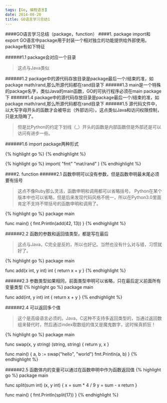 ```yaml
---
tags: [Go, 编程语言]
date: 2014-08-20
title: GO语言学习总结1
---
```


####GO语言学习总结（package，function）
####1. package import和export
GO语言中package用于封装一个相对独立的功能提供给外部使用。package有如下特征

######1.1 package会对应一个目录

> 这点与Java类似

######1.2 package中的源代码存放目录是package最后一个/结束的准，如package math/rand,那么所源代码都在rand目录下
######1.3 main是一个特殊的package名字，类似Java的main函数，GO的可执行程序必须在main package下
######1.4 package中的源代码存放目录是package最后一个/结束的准，如package math/rand,那么所源代码都在rand目录下
######1.5 源代码文件中，以大写字母开头的函数才会被导出（外部访问）。这点类似Java和访问权限控制，只是太隐晦了。

> 但是比Python的约定下划线（\_）开头的函数是内部函数但是外部还是可以访问有进步一些。

######1.6 import package两种形式

{% highlight go %}
{% endhighlight %}

{% highlight go %}
import(
"fmt"
"mat/rand"
)
{% endhighlight %}

####2. function
######2.1 函数申明可以没有参数，但是函数申明最末尾必须要有括号

> 这点不像Ruby那么灵活，函数申明和调用都可以省略括号。
> Python在某个版本中也可以省略，但是后来发现代码风格不统一，所以在Python3.0里面肯定不支持不带括号的函数申明和调用了。

{% highlight go %}
package main


func main() {
fmt.Println(add(42, 13))
}
{% endhighlight %}

######2.2 函数的参数和返回值类型，都是写在最后

> 这点与Java，C完全是反的，所以也好记。当然也没有什么对与错，习惯就好了。

{% highlight go %}
package main


func add(x int, y int) int {
return x + y
}
{% endhighlight %}

######2.3 参数类型如果相同，前面类型申明可以省略，只在最后定义前面所有变量类型
{% highlight go %}
package main


func add(int, y int) int {
return x + y
}
{% endhighlight %}

######2.4 可以返回多个值

> 这个是高级语言必须的。Java，C这种不支持多返回类型的，当通过返回数组来替代时，然后通过index取数组的值又是魔鬼数字，这时候真抓狂！

{% highlight go %}
package main


func swap(x, y string) (string, string) {
return y, x
}

func main() {
a, b := swap("hello", "world")
fmt.Println(a, b)
}
{% endhighlight %}

######2.5 函数体内的变量可以通过在函数申明中作为函数返回值
{% highlight go %}
package main


func split(sum int) (x, y int) {
x = sum \* 4 / 9
y = sum - x
return
}

func main() {
fmt.Println(split(17))
}
{% endhighlight %}
